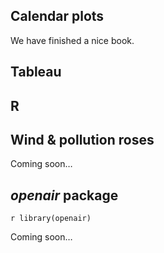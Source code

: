 ## Calendar plots

We have finished a nice book.


## Tableau


## R


## Wind & pollution roses

Coming soon... 

## _openair_ package  

`r library(openair)`  

Coming soon... 